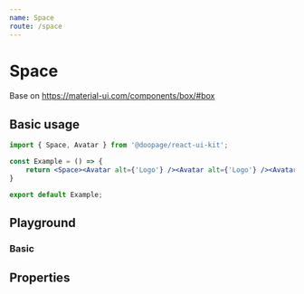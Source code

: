 ```yaml
---
name: Space
route: /space
---
```






# Space
Base on https://material-ui.com/components/box/#box

## Basic usage

```jsx
import { Space, Avatar } from '@doopage/react-ui-kit';

const Example = () => {
    return <Space><Avatar alt={'Logo'} /><Avatar alt={'Logo'} /><Avatar alt={'Logo'} /></Space>;
}

export default Example;
```

## Playground

### Basic
<Playground>
  <Space>
    <Avatar src={doopageLogo} alt={'Logo'} />
    <Avatar alt={'Logo'} />
  </Space>
</Playground>

## Properties

<Props of={Space} />


